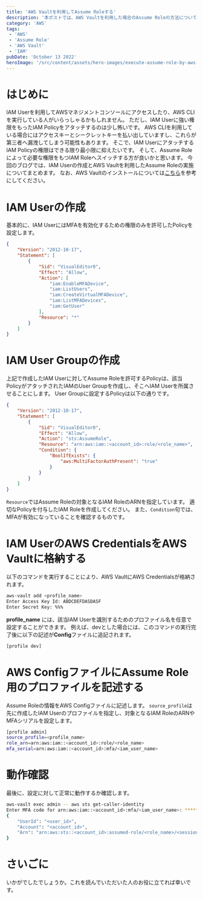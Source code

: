 ```yaml
---
title: 'AWS Vaultを利用してAssume Roleする'
description: '本ポストでは、AWS Vaultを利用した場合のAssume Roleの方法について記載します。'
category: 'AWS'
tags:
 - 'AWS'
 - 'Assume Role'
 - 'AWS Vault'
 - 'IAM'
pubDate: 'October 13 2022'
heroImage: '/src/content/assets/hero-images/execute-assume-role-by-aws-vault.png'
---
```


# はじめに
IAM Userを利用してAWSマネジメントコンソールにアクセスしたり、AWS CLIを実行している人がいらっしゃるかもしれません。
ただし、IAM Userに強い権限をもったIAM Policyをアタッチするのは少し怖いです。
AWS CLIを利用している場合にはアクセスキーとシークレットキーを払い出していますし、これらが第三者へ漏洩してしまう可能性もあります。
そこで、IAM UserにアタッチするIAM Policyの権限はできる限り最小限に抑えたいです。
そして、Assume Roleによって必要な権限をもつIAM Roleへスイッチする方が良いかと思います。
今回のブログでは、IAM Userの作成とAWS Vaultを利用したAssume Roleの実施についてまとめます。
なお、AWS Vaultのインストールについては[こちら](https://github.com/99designs/aws-vault#installing)を参考にしてください。

# IAM Userの作成
基本的に、IAM UserにはMFAを有効化するための権限のみを許可したPolicyを設定します。

```json
{
    "Version": "2012-10-17",
    "Statement": [
        {
            "Sid": "VisualEditor0",
            "Effect": "Allow",
            "Action": [
                "iam:EnableMFADevice",
                "iam:ListUsers",
                "iam:CreateVirtualMFADevice",
                "iam:ListMFADevices",
                "iam:GetUser"
            ],
            "Resource": "*"
        }
    ]
}
```

# IAM User Groupの作成
上記で作成したIAM Userに対してAssume Roleを許可するPolicyは、該当PolicyがアタッチされたIAMのUser Groupを作成し、そこへIAM Userを所属させることにします。
User Groupに設定するPolicyは以下の通りです。

```json
{
    "Version": "2012-10-17",
    "Statement": [
        {
            "Sid": "VisualEditor0",
            "Effect": "Allow",
            "Action": "sts:AssumeRole",
            "Resource": "arn:aws:iam::<account_id>:role/<role_name>",
            "Condition": {
                "BoolIfExists": {
                    "aws:MultiFactorAuthPresent": "true"
                }
            }
        }
    ]
}
```

`Resource`ではAssume Roleの対象となるIAM RoleのARNを指定しています。
適切なPolicyを付与したIAM Roleを作成してください。
また、`Condition`句では、MFAが有効になっていることを確認するものです。

# IAM UserのAWS CredentialsをAWS Vaultに格納する
以下のコマンドを実行することにより、AWS VaultにAWS Credentialsが格納されます。

```bash
aws-vault add <profile_name>
Enter Access Key Id: ABDCDEFDASDASF
Enter Secret Key: %%%
```

**profile_name** には、該当IAM Userを識別するためのプロファイル名を任意で設定することができます。
例えば、devとした場合には、このコマンドの実行完了後に以下の記述が**Config**ファイルに追記されます。

```bash
[profile dev]
```

# AWS ConfigファイルにAssume Role用のプロファイルを記述する
Assume Roleの情報をAWS Configファイルに記述します。
`source_profile`は先に作成したIAM Userのプロファイルを指定し、対象となるIAM RoleのARNやMFAシリアルを設定します。

```bash
[profile admin]
source_profile=<profile_name>
role_arn=arn:aws:iam::<account_id>:role/<role_name>
mfa_serial=arn:aws:iam::<account_id>:mfa/<iam_user_name>
```

# 動作確認
最後に、設定に対して正常に動作するか確認します。

```bash
aws-vault exec admin -- aws sts get-caller-identity
Enter MFA code for arn:aws:iam::<account_id>:mfa/<iam_user_name>: ******
{
    "UserId": "<user_id>",
    "Account": "<account_id>",
    "Arn": "arn:aws:sts::<account_id>:assumed-role/<role_name>/<session_token>"
}
```

# さいごに
いかがでしたでしょうか。これを読んでいただいた人のお役に立てれば幸いです。
